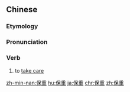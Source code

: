 ==Chinese==
{{zh-forms}}

===Etymology===
{{rfe|lang=zh}}

===Pronunciation===
{{zh-pron
|m=bǎozhòng
|c=bou2 zung6
|h=pfs=pó-chhung/pó-chung
|mn=pó-tiōng
|ma=Zh-baozhòng.ogg
|cat=v
}}

===Verb===
{{zh-verb}}

# to [[take care]]

{{zh-cat|Advanced}}

[[zh-min-nan:保重]]
[[hu:保重]]
[[ja:保重]]
[[chr:保重]]
[[zh:保重]]